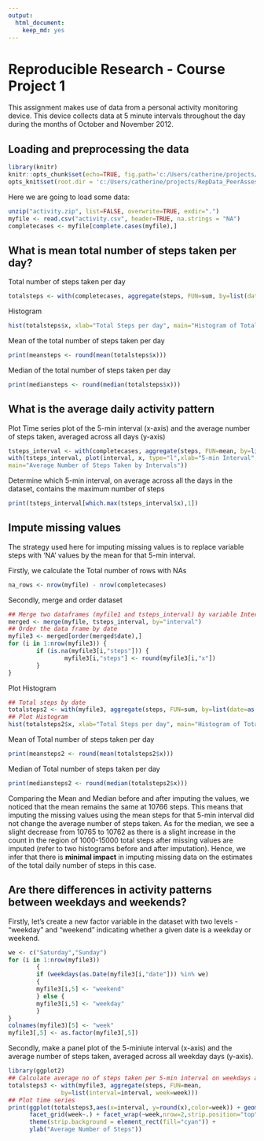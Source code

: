 ```yaml
---
output: 
  html_document: 
    keep_md: yes
---
```

Reproducible Research - Course Project 1
========================================
        
        
This assignment makes use of data from a personal activity monitoring device. 
This device collects data at 5 minute intervals throughout the day during the months of October and November 2012. 


## Loading and preprocessing the data 

```r
library(knitr)
knitr::opts_chunk$set(echo=TRUE, fig.path='c:/Users/catherine/projects/RepData_PeerAssessment1/figures/')
opts_knit$set(root.dir = 'c:/Users/catherine/projects/RepData_PeerAssessment1/')
```

Here we are going to load some data:
```r
unzip("activity.zip", list=FALSE, overwrite=TRUE, exdir=".")
myfile <- read.csv("activity.csv", header=TRUE, na.strings = "NA")
completecases <- myfile[complete.cases(myfile),]

```


## What is mean total number of steps taken per day?
Total number of steps taken per day
```r
totalsteps <- with(completecases, aggregate(steps, FUN=sum, by=list(date=as.Date(date, "%Y-%m-%d")), na.rm=TRUE))
```


Histogram
```r
hist(totalsteps$x, xlab="Total Steps per day", main="Histogram of Total Steps Per Day", ylim=c(0,30))

```


Mean of the total number of steps taken per day
```r
print(meansteps <- round(mean(totalsteps$x)))
```


Median of the total number of steps taken per day
```r
print(mediansteps <- round(median(totalsteps$x)))
```


## What is the average daily activity pattern
Plot Time series plot of the 5-min interval (x-axis) and the average number of steps taken, averaged across all days (y-axis)

```r
tsteps_interval <- with(completecases, aggregate(steps, FUN=mean, by=list(interval=interval)))
with(tsteps_interval, plot(interval, x, type="l",xlab="5-min Interval", ylab="Average Number of Steps", 
main="Average Number of Steps Taken by Intervals"))
```


Determine which 5-min interval, on average across all the days in the dataset, contains the maximum number of steps
```r
print(tsteps_interval[which.max(tsteps_interval$x),1])
```

## Impute missing values
The strategy used here for imputing missing values is to replace variable steps with 'NA' values by the mean for that 5-min interval.

Firstly, we calculate the Total number of rows with NAs
```r
na_rows <- nrow(myfile) - nrow(completecases)
```

Secondly, merge and order dataset 
```r
## Merge two dataframes (myfile1 and tsteps_interval) by variable Interval
merged <- merge(myfile, tsteps_interval, by="interval")
## Order the data frame by date
myfile3 <- merged[order(merged$date),]
for (i in 1:nrow(myfile3)) {
        if (is.na(myfile3[i,"steps"])) {
                myfile3[i,"steps"] <- round(myfile3[i,"x"])
        }
}
```


Plot Histogram
```r
## Total steps by date
totalsteps2 <- with(myfile3, aggregate(steps, FUN=sum, by=list(date=as.Date(date, "%Y-%m-%d"))))
## Plot Histogram 
hist(totalsteps2$x, xlab="Total Steps per day", main="Histogram of Total Steps Per Day (After Imputing Missing Values)", ylim=c(0,35))
```


Mean of Total number of steps taken per day
```r
print(meansteps2 <- round(mean(totalsteps2$x)))
```


Median of Total number of steps taken per day
```r
print(mediansteps2 <- round(median(totalsteps2$x)))
```

Comparing the Mean and Median before and after imputing the values, we noticed that the mean remains the same at 10766 steps. This means that imputing the missing values using the mean steps for that 5-min interval did not change the average number of steps taken.  As for the median, we see a slight decrease from 10765 to 10762 as there is a slight increase in the count in the region of 1000-15000 total steps after missing values are imputed (refer to two histograms before and after imputation). Hence, we infer that there is **minimal impact** in imputing missing data on the estimates of the total daily number of steps in this case.

## Are there differences in activity patterns between weekdays and weekends?

Firstly, let's create a new factor variable in the dataset with two levels - "weekday" and "weekend" indicating whether a given date is a weekday or weekend.
```r
we <- c("Saturday","Sunday")
for (i in 1:nrow(myfile3))
        {
        if (weekdays(as.Date(myfile3[i,"date"])) %in% we)
        {
        myfile3[i,5] <- "weekend"
        } else {
        myfile3[i,5] <- "weekday"
        }
}
colnames(myfile3)[5] <- "week"
myfile3[,5] <- as.factor(myfile3[,5])
```


Secondly, make a panel plot of the 5-miniute interval (x-axis) and the average number of steps taken, averaged across all weekday days (y-axis).
```r
library(ggplot2)
## Calculate average no of steps taken per 5-min interval on weekdays and weekend 
totalsteps3 <- with(myfile3, aggregate(steps, FUN=mean, 
               by=list(interval=interval, week=week)))
## Plot time series
print(ggplot(totalsteps3,aes(x=interval, y=round(x),color=week)) + geom_line() + 
      facet_grid(week~.) + facet_wrap(~week,nrow=2,strip.position="top") +
      theme(strip.background = element_rect(fill="cyan")) +
      ylab("Average Number of Steps")) 

```

